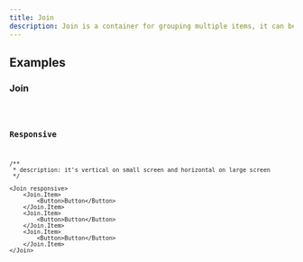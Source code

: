 ```yaml
---
title: Join
description: Join is a container for grouping multiple items, it can be used to group buttons, inputs, or any other element. Join applies border radius to the first and last item. Join can be used to create a horizontal or vertical list of items.
---
```


## Examples

### Join
<code src="./demo/basic.tsx" />

### Responsive
```tsx live
/**
 * description: it's vertical on small screen and horizontal on large screen
 */

<Join responsive>
    <Join.Item>
        <Button>Button</Button>
    </Join.Item>
    <Join.Item>
        <Button>Button</Button>
    </Join.Item>
    <Join.Item>
        <Button>Button</Button>
    </Join.Item>
</Join>

```